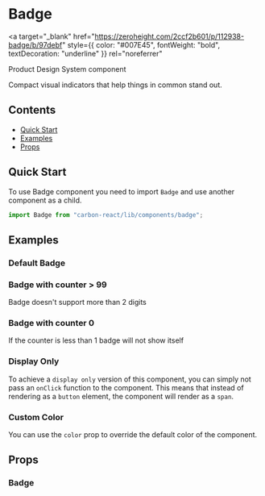 

<Meta of={BadgeStories} />

# Badge

<a
  target="_blank"
  href="https://zeroheight.com/2ccf2b601/p/112938-badge/b/97debf"
  style={{ color: "#007E45", fontWeight: "bold", textDecoration: "underline" }}
  rel="noreferrer"
>
  Product Design System component
</a>

Compact visual indicators that help things in common stand out.

## Contents

- [Quick Start](#quick-start)
- [Examples](#examples)
- [Props](#props)

## Quick Start

To use Badge component you need to import `Badge` and use another component as a child.

```javascript
import Badge from "carbon-react/lib/components/badge";
```

## Examples

### Default Badge

<Canvas of={BadgeStories.Default} />

### Badge with counter > 99

Badge doesn't support more than 2 digits

<Canvas of={BadgeStories.WithThreeDigits} />

### Badge with counter 0

If the counter is less than 1 badge will not show itself

<Canvas of={BadgeStories.WithCounterZero} />

### Display Only

To achieve a `display only` version of this component, you can simply not pass an `onClick` function to the component. This means that instead of rendering as a `button` element,
the component will render as a `span`.

<Canvas of={BadgeStories.DisplayOnly} />

### Custom Color

You can use the `color` prop to override the default color of the component.

<Canvas of={BadgeStories.CustomColor} />

## Props

### Badge

<ArgTypes of={BadgeStories} />
